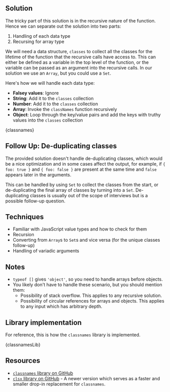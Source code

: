 

## Solution

The tricky part of this solution is in the recursive nature of the function. Hence we can separate out the solution into two parts:

1. Handling of each data type
1. Recursing for array type

We will need a data structure, `classes` to collect all the classes for the lifetime of the function that the recursive calls have access to. This can either be defined as a variable in the top level of the function, or the variable can be passed as an argument into the recursive calls. In our solution we use an `Array`, but you could use a `Set`.

Here's how we will handle each data type:

- **Falsey values**: Ignore
- **String**: Add it to the `classes` collection
- **Number**: Add it to the `classes` collection
- **Array**: Invoke the `classNames` function recursively
- **Object**: Loop through the key/value pairs and add the keys with truthy values into the `classes` collection

<MDXCodeBlock>{classnames}</MDXCodeBlock>

## Follow Up: De-duplicating classes

The provided solution doesn't handle de-duplicating classes, which would be a nice optimization and in some cases affect the output, for example, if `{ foo: true }` and `{ foo: false }` are present at the same time and `false` appears later in the arguments.

This can be handled by using `Set` to collect the classes from the start, or de-duplicating the final array of classes by turning into a `Set`. De-duplicating classes is usually out of the scope of interviews but is a possible follow-up question.

## Techniques

- Familiar with JavaScript value types and how to check for them
- Recursion
- Converting from `Array`s to `Set`s and vice versa (for the unique classes follow-up)
- Handling of variadic arguments

## Notes

- `typeof []` gives `'object'`, so you need to handle arrays before objects.
- You likely don't have to handle these scenario, but you should mention them:
  - Possibility of stack overflow. This applies to any recursive solution.
  - Possibility of circular references for arrays and objects. This applies to any input which has arbitrary depth.

## Library implementation

For reference, this is how the `classnames` library is implemented.

<MDXCodeBlock>{classnamesLib}</MDXCodeBlock>

## Resources

- [`classnames` library on GitHub](https://github.com/JedWatson/classnames)
- [`clsx` library on GitHub](https://github.com/lukeed/clsx) - A newer version which serves as a faster and smaller drop-in replacement for `classnames`.

